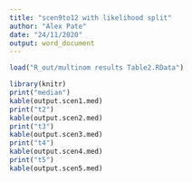 ```yaml
---
title: "scen9to12 with likelihood split"
author: "Alex Pate"
date: "24/11/2020"
output: word_document
---
```


```r
load("R_out/multinom results Table2.RData")

library(knitr)
print("median")
kable(output.scen1.med)
print("t2")
kable(output.scen2.med)
print("t3")
kable(output.scen3.med)
print("t4")
kable(output.scen4.med)
print("t5")
kable(output.scen5.med)
```
